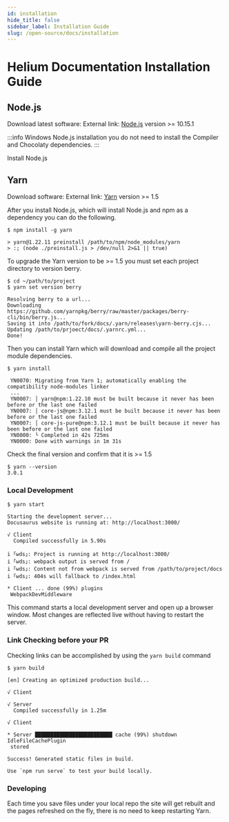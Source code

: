 ```yaml
---
id: installation
hide_title: false
sidebar_label: Installation Guide
slug: /open-source/docs/installation
---
```


# Helium Documentation Installation Guide

## Node.js

Download latest software:
External link: [Node.js](https://nodejs.org/en/download) version >= 10.15.1

:::info
Windows Node.js installation you do not need to install the Compiler and Chocolaty dependencies.
:::

Install Node.js

## Yarn

Download software:
External link: [Yarn](https://yarnpkg.com/getting-started/install) version >= 1.5

After you install Node.js, which will install Node.js and npm as a dependency you can do the following. 

```
$ npm install -g yarn

> yarn@1.22.11 preinstall /path/to/npm/node_modules/yarn
> :; (node ./preinstall.js > /dev/null 2>&1 || true)
```
To upgrade the Yarn version to be >= 1.5 you must set each project directory to version berry.

```
$ cd ~/path/to/project
$ yarn set version berry

Resolving berry to a url...
Downloading https://github.com/yarnpkg/berry/raw/master/packages/berry-cli/bin/berry.js...
Saving it into /path/to/fork/docs/.yarn/releases\yarn-berry.cjs...
Updating /path/to/prjoect/docs/.yarnrc.yml...
Done!
```

Then you can install Yarn which will download and compile all the project module dependencies. 

```
$ yarn install

 YN0070: Migrating from Yarn 1; automatically enabling the compatibility node-modules linker 
 ...
 YN0007: │ yarn@npm:1.22.10 must be built because it never has been before or the last one failed
 YN0007: │ core-js@npm:3.12.1 must be built because it never has been before or the last one failed
 YN0007: │ core-js-pure@npm:3.12.1 must be built because it never has been before or the last one failed
 YN0000: └ Completed in 42s 725ms
 YN0000: Done with warnings in 1m 31s
```

Check the final version and confirm that it is >= 1.5

```
$ yarn --version
3.0.1
```

### Local Development

```
$ yarn start

Starting the development server...
Docusaurus website is running at: http://localhost:3000/

√ Client
  Compiled successfully in 5.90s

i ｢wds｣: Project is running at http://localhost:3000/
i ｢wds｣: webpack output is served from /
i ｢wds｣: Content not from webpack is served from /path/to/project/docs
i ｢wds｣: 404s will fallback to /index.html

* Client ... done (99%) plugins
 WebpackDevMiddleware
```

This command starts a local development server and open up a browser window. Most changes are reflected live without having to restart the server.

### Link Checking before your PR

Checking links can be accomplished by using the `yarn build` command

```
$ yarn build

[en] Creating an optimized production build...

√ Client

√ Server
  Compiled successfully in 1.25m

√ Client

* Server █████████████████████████ cache (99%) shutdown IdleFileCachePlugin
 stored

Success! Generated static files in build.

Use `npm run serve` to test your build locally.
```

### Developing

Each time you save files under your local repo the site will get rebuilt and the pages refreshed on the fly, there is no need to keep restarting Yarn.

